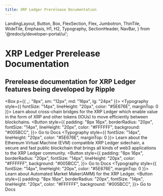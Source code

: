 ```yaml
---
title: XRP Ledger Prerelease Documentation
---
```


  LandingLayout,
  Button,
  Box,
  FlexSection,
  Flex,
  Jumbotron,
  ThinTile,
  WideTile,
  Emphasis,
  H1,
  H2,
  Typography,
  SectionHeader,
  NavBar,
} from '@redocly/developer-portal/ui';



<NavBar location={props.location} standalone={false} />

<Jumbotron bgImage={heroImage} textColor="white" height="350px" width="3440px" pb="8.5em">
  <H1>XRP Ledger Prerelease Documentation</H1>
  <H2>Prerelease documentation for XRP Ledger features being developed by Ripple</H2>
</Jumbotron>

<Box p={{ _: "8px", sm: "12px", md: "16px", lg: "24px" }}>
  <FlexSection justifyContent="space-around" flexWrap="wrap">
    <WideTile 
      to="docs/xls-38d-cross-chain-bridge/cross-chain-bridges.md"
      textAlign="left"
      headerAlign="left"
      color="#141A1F"
      header="Sidechains"
      disableArrow
    >
      <Typography style={{
        fontSize: "14px",
        lineHeight: "20px",
        color: "#5E676E",
        marginTop: 0
      }}>
        Learn about cross-chain bridges for the XRP 
        Ledger which enable value in the form of XRP 
        and other tokens (IOUs) to move efficiently 
        between blockchains.
      </Typography>
      <Flex pt={5}>
        <Button  style={{
            padding: "8px 16px",
            borderRadius: "20px",
            fontSize: "14px",
            lineHeight: "20px",
            color: "#FFFFFF",
            background: "#005BCC",
          }}>
          Go to Docs
        </Button>
      </Flex>
    </WideTile>
    <WideTile 
      to="docs/evm-sidechain/intro-to-evm-sidechain.md"
      textAlign="left"
      headerAlign="left"
      color="#141A1F"
      header="EVM Sidechain"
      disableArrow
    >
      <Typography style={{
        fontSize: "14px",
        lineHeight: "20px",
        color: "#5E676E",
        marginTop: 0
      }}>
        Learn about the Ethereum Virtual Machine (EVM) 
        compatible XRP Ledger sidechain, a secure and 
        fast public blockchain that brings all kinds 
        of web3 applications to the XRP Ledger community.
      </Typography>
      <Flex pt={5}>
        <Button  style={{
            padding: "8px 16px",
            borderRadius: "20px",
            fontSize: "14px",
            lineHeight: "20px",
            color: "#FFFFFF",
            background: "#005BCC",
          }}>
          Go to Docs
        </Button>
      </Flex>
    </WideTile>
    <WideTile 
      to="docs/xls-30d-amm/introduction.md"
      textAlign="left"
      headerAlign="left"
      color="#141A1F"
      header="Automated Market Maker(AMM)"
      disableArrow
    >
      <Typography style={{
        fontSize: "14px",
        lineHeight: "20px",
        color: "#5E676E",
        marginTop: 0
      }}>
        Learn about Automated Market Maker(AMM)
        for the XRP Ledger.
      </Typography>
      <Flex pt={5}>
        <Button  style={{
            padding: "8px 16px",
            borderRadius: "20px",
            fontSize: "14px",
            lineHeight: "20px",
            color: "#FFFFFF",
            background: "#005BCC",
          }}>
          Go to Docs
        </Button>
      </Flex>
    </WideTile>
  </FlexSection>
</Box>
